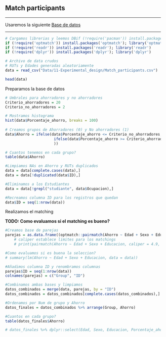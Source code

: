 ## Match participants  

***
Usaremos la siguiente [Base de datos](Data/11-Experimental_design/Match_participants.csv)

***
```r
# Cargamos librerias y leemos DBif (!require('pacman')) install.packages('pacman'); library('pacman')
if (!require('optmatch')) install.packages('optmatch'); library('optmatch')
if (!require('readr')) install.packages('readr'); library('readr')
if (!require('dplyr')) install.packages('dplyr'); library('dplyr')

# Archivo de data crudos
# RUTs y Edades generadas aleatoriamente
data = read_csv("Data/11-Experimental_design/Match_participants.csv")

head(data)

```


Preparamos la base de datos
```r

# Umbrales para ahorradores y no ahorradores
Criterio_ahorradores = 20
Criterio_no_ahorradores = 2

# Mostramos histograma
hist(data$Porcentaje_ahorro, breaks = 100)
  
# Creamos grupos de Ahorradores (0) y No ahorradores (1)
data$Ahorro = ifelse(data$Porcentaje_ahorro <= Criterio_no_ahorradores, 1,
                      ifelse(data$Porcentaje_ahorro >= Criterio_ahorradores, 0, NA
                      ))

# Cuantos tenemos en cada grupo?
table(data$Ahorro)

#Limpiamos NAs en Ahorro y RUTs duplicados
data = data[complete.cases(data),]
data = data[!duplicated(data$ID),]

#Eliminamos a los Estudiantes
data = data[!grepl("studiante", data$Ocupacion),]

#Recreamos columna ID para los registros que quedan
data$ID = seq(1:nrow(data))
```

Realizamos el matching

**TODO: Como evaluamos si el matching es bueno?**
```r
#Creamos base de parejas
parejas = as.data.frame((optmatch::pairmatch(Ahorro ~ Edad + Sexo + Educacion, data = data)))
    # caliper establece limites para los matchings
    # print(pairmatch(Ahorro ~ Edad + Sexo + Educacion, caliper = 4.9, data = data), grouped = TRUE)

#Como evaluamos si es buena la seleccion?
# summary(lm(Ahorro ~ Edad + Sexo + Educacion, data = data))

#Añadimos columna ID y renombramos columnas
parejas$ID = seq(1:nrow(data))
colnames(parejas) = c("Group", "ID")

#Combinamos ambas bases y limpiamos
datos_combinados = merge(data, parejas, by = "ID")
datos_combinados = datos_combinados[complete.cases(datos_combinados),]

#Ordenamos por Num de grupo y Ahorro
datos_finales = datos_combinados %>% arrange(Group, Ahorro)

```

```r

#Cuantos en cada grupo?
table(datos_finales$Ahorro)

# datos_finales %>% dplyr::select(Edad, Sexo, Educacion, Porcentaje_ahorro)
```
